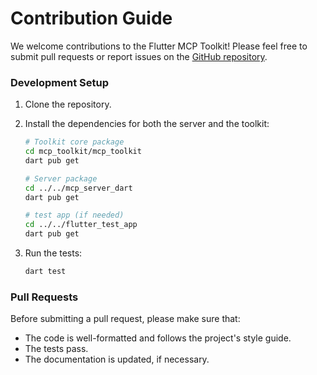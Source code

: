 # Contribution Guide

We welcome contributions to the Flutter MCP Toolkit! Please feel free to submit pull requests or report issues on the [GitHub repository](https://github.com/Arenukvern/mcp_flutter).

### Development Setup

1.  Clone the repository.
2.  Install the dependencies for both the server and the toolkit:

    ```bash
    # Toolkit core package
    cd mcp_toolkit/mcp_toolkit
    dart pub get

    # Server package
    cd ../../mcp_server_dart
    dart pub get

    # test app (if needed)
    cd ../../flutter_test_app
    dart pub get
    ```

3.  Run the tests:

    ```bash
    dart test
    ```

### Pull Requests

Before submitting a pull request, please make sure that:

- The code is well-formatted and follows the project's style guide.
- The tests pass.
- The documentation is updated, if necessary.
